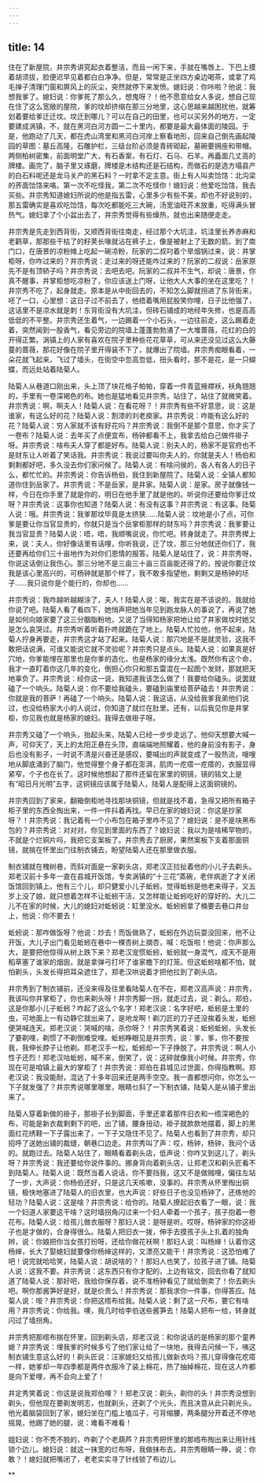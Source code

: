 ```yaml
---
---
---
```

title: 14
---



住在了新屋院，井宗秀讲究起衣着整洁，而且一闲下来，手就在嘴唇上、下巴上摸着胡须拔，脸便迟早见着都白白净净。但是，常常是正坐四方桌边喝茶，或拿了鸡毛掸子清理门窗和屏风上的灰尘，突然就停下来发愤。媳妇说：你咔啦？他说：我想我爹了。媳妇说：你爹死了那么久，想鬼呀？！他不愿意给女人多说，想自己现在住了这么宽敞的屋院，爹的坟却挤缩在那三分地里，这心思越来越困扰他，就筹划着要给爹迁迁坟。坟迁到哪儿？可以在自己的田里，也可以买另外的地方，一定要建成涡镇，不，就在黑河白河方圆一二十里内，都要是最大最体面的陵园。于是，他跑动了几天，都在虎山湾里和黑河白河岸上察看地形，回来自己倒先画起陵园的草图：墓丘高隆，石雕护栏，三级台阶必须是青砖砌起，墓碗要拥座和带帽。两侧柏树密集，前面明堂广大，有石香案，有石灯、石马、石羊。再矗面几丈高的牌楼。画完了，脑子里又琢磨，牌楼是木结构还是石结构，而做石的是选方塌县产的白石料呢还是龙马关产的黑石料？一时拿不定主意。街上有人叫卖饸饹：北沟梁的荞面饸饹来咯。第一次不吃怪我，第二次不吃怪你！媳妇说：他爱吃饸饹，我去买些。井宗秀知道媳妇所说的他是指五雷，心里多少有些不美，却也不好说别的，那五雷确实是喜欢吃饸饹，每次吃都能吃三大碗，汤宽油旺芥末放重，吃得满头冒热气。媳妇拿了个小盆出去了，井宗秀觉得有些燥热，就也出来随便走走。

井宗秀是先走到西背街，又顺西背街往南走，经过那个大坑洼，坑洼里长养赤麻和老鹳草，那那些干枯了的籽荚长喙就沾在裤子上，像是被射上了无数的箭。到了南门口，在唐景的凉粉摊上吃起一碗凉粉，阮家的二叔叼着个旱烟锅过来，说：井掌柜呀，你咋过来的？井宗秀说：走过来的呀还能咋过来的？阮家的二叔说：岳家原先不是有顶轿子吗？井宗秀说：去吧去吧。阮家的二叔并不生气，却说：唐景，你真不醒事，井掌柜想吃凉粉了，你应该送上门呀，让他大人大事的坐在这里吃？！井宗秀不吃了，起身就走。原本是从中街回去的，不知怎么脚就拐进了东背街来，呸了一口，心里想：这日子过不前去了，他捂着嘴用屁股笑你哩，日子比他强了，这话里不是凉水就是刺！东背街没有大坑洼，但砖石铺成的地经年失修，也是高高低低的不平整。井宗秀还生着气，一边踢着一个小石头，一边往前走，这么踢着走着，突然闻到一股香气，看见旁边的院墙上蓬蓬勃勃涌了一大堆蔷薇，花红的白的开得正繁。涡镇上的人家有喜欢在院子里种些花花草草，可从来还没见过这么大藤蔓的蔷薇，那花好像在院子里开得装不下了，就爆出了院墙。井宗秀痴眼看着，一朵花就飞起来，飞过了墙头，在街空中忽高忽低，扭头看时，那不是花，是一只蝴蝶，而远处站着陆菊人。

陆菊人从巷道口刚出来，头上顶了块花格子帕帕，穿着一件青蓝掖襟袄，袄角翘翘的，手里有一卷深褐色的布。她也是猛地看见井宗秀，站住了，站住了就微笑着。井宗秀说：啊，啊夫人！陆菊人说：在看花呀？！井宗秀有些不好意思，说：这是谁家，有这么好的花？陆菊人说：割漆的刘老庾家。井宗秀说：咋能有这么好的花？陆菊人说：穷人家就不该有好花吗？井宗秀说：我倒不是那个意思，你才买了一卷布？陆菊人说：去年买了点便宜布，杨钟都看不上，我拿去给白己做件褂子呀。井宗秀说：啥布夫人穿了都是好布。陆菊人说：别夫人的，杨家不是官府也不是财东让人听着了笑话我。井宗秀说：我说过要叫你夫人的，你就是夫人！杨伯和剩剩都好吧，多久没去你们家问候了。陆菊人说：有啥问侯的，各人有各人的日子么，都忙忙的。井宗秀说：你告诉杨伯，我住到新屋院了。陆菊人说：全镇人都知道你住到岳家了。井宗秀说：不是岳家，是井家。陆菊人说：是家。房子就像钱一样，今日在你手里了就是你的，明日在他手里了就是他的。听说你还要给你爹迁坟呀？井宗秀说：这事你也知道？陆菊人说：有没有这事？井宗秀说：有这事。陆菊人说：哦。井宗秀说：我爹那坟毕竟是太挤狭……陆菊人说：坟地是小了点，可你爹是要让你当官显贵的，你就只是当个岳掌柜那样的财东吗？井宗秀说：我爹要让我当官显贵？陆菊人说：唔，唔，我顺嘴说说，你忙吧。转身就走了。井宗秀撵上来，说：夫人，你好像话里有话哩，你听我说，迁了坟，那三分地就还你们了，我还要再给你们三十亩地作为对你们恩情的报答。陆菊人是站住了，说：井宗秀呀，你说这话倒让我伤心。那三分地不是三亩三十亩三百亩能还得了的，按说你要迁坟我是该心里高兴的，可杨钟就是那个样了，我不敢多指望他，剩剩又是杨钟的坯子……我只说你是个能行的，你却也……

井宗秀说：我咋越听越糊涂了，夫人！陆菊人说：唉，我实在是不该说的。我就给你说了吧。陆菊人看了看四下，她悄声把她当年见到跑龙脉人的事说了，再说了她是如何向娘家要了这三分胭脂粉地，又说了当得知杨家把地让给了井家做坟时她又是怎么哀哭过。井宗秀听着听着扑咚就跪在了地上。陆菊人忙拉他，他不起来，陆菊人拧身再要走，井宗秀这才站了起来。陆菊人说：那穴地是不是就灵验，这我不敢把话说满，可谁又能说它就不灵验呢？井宗秀只是点头。陆菊人说：如果真是好穴地，你爹能埋在那里也是你爹的造化，也是杨家的缘分太浅。既然你有这个命，我才一直盯着你这几年的变化，倒担心你只和那五雷混在一起图个发财，那就把天地辜负了。井宗秀说：经你这一说，我知道我该怎么做了！我要给你磕头。说罢就磕了一个响头。陆菊人说：你不要给我磕头，要磕到庙里给菩萨磕去！井宗秀说：你就是我的菩萨！再磕了一个响头。陆菊人说：我这话，从没给我爹我弟他们说过，也没给杨家大小的人说过，你知道了就烂在肚里。还有，以后我见你是井掌柜，你见我也就是杨家的媳妇。我得去做褂子呀。

井宗秀又磕了一个响头，抬起头来，陆菊人已经一步步走远了。他仰天想要大喊一声，可仰天了，天上的太阳正悬在头顶，直端端地照耀着，他的身前没有影子，身后也没有影子，一时说不清是兴奋还是感叹，要喊出的声就变成了一股热流，嗖嗖地从脚底涌到了脑门，他觉得整个身子都在澎湃，肌肉一疙瘩一疙瘩的，衣服显得紧窄，个子也在长了。这时候他想起了那件还留在家里的铜镜，镜的铭文上是有“昭日月光明”五字，这铜镜应该属于陆菊人，陆菊人是配得上这面铜镜的。

井宗秀回到了家来，翻箱倒柜地寻找那块铜镜，但就是找不着，急得又把所有箱子柜子里的东西全掏出来，一件一件抖着再找。早已在家的媳妇说：你这是抄家呀？！井宗秀说：我记着有一个小布包在箱子里咋不见了？媳妇说：是不是块黑布包的？井宗秀说：对对对，你见到里面的东西了？媳妇说：我以为是啥稀罕物的，不就是个烂铜片吗，我把它支案板了。井宗秀去了厨房，果然案板下支着那面铜镜，就揣在怀里出门往制衣铺去，盼望陆菊人还在那里做衣服。

制衣铺就在槐树巷，而斜对面是一家剃头店，郑老汉正拉扯着他的小儿子去剃头。郑老汉前十多年一直在县城开饭馆，专卖涡镇的“十三花”蒸碗，老伴病逝了才关闭饭馆回到镇上。他有三个儿，却只健爱小儿子蚯蚓，觉得蚯蚓是他老来得子，又五岁上没了娘，就只想着怎样不让蚯蚓干活，又怎样能让蚯蚓吃好的穿好的。大儿二儿不在家的时候，大儿的媳妇对蚯蚓说：缸里没水。蚯蚓蚓拿了桶要去巷口井台上，他说：你不要去！

蚯蚓说：那咋做饭呀？他说：炒去！而饭做熟了，蚯蚓在外边玩耍没回来，他不让开饭，大儿子出门看见蚯蚓在巷中一棵杏树上摘杏，喊：吃饭啦！他说：你声那么大，是要把他惊得从树上跌下来？郑老汉宠惯蚯蚓，蚯蚓就一身混气，成天不是用稻草塞了谁家的烟囱，就是拿弹弓打坏了谁家檐下的灯笼。但这蚯蚓啥都不怕，就怕剃头，头发长得把耳朵遮住了，郑老汉哄说着才把他拉到了剃头店。

井宗秀到了制衣铺前，还没来得及往里看陆菊人在不在，郑老汉高声说：井宗秀，我该叫你井掌柜了，你也来剃头呀！井宗秀脚一拐，就走过去，说：剃么。郑伯，这是你那小儿子蚯蚓？咋起了这么个名字！郑老汉说：名字好吧，蚯蚓是土里的虫，可地面上一有动静它就出来了，是地龙啊！剃刀匠的刀子还没挨着头发，蚯蚓便哭喊连天。郑老汉说：哭喊的啥，杀你呀？！井宗秀笑着说：蚯蚓蚯蚓，头发长了要剃哩，剃惯了不剃倒难受哩。蚯蚓睁眼见是井宗秀，说：爹，爹，你不要按我，我伸长脖子让他剃。郑老汉手一松，蚯蚓却一下子挣脱了。井宗秀说：啊人小性子还烈！郑老汉咕蚯蚓，喊不来，倒笑了，说：这碎就像我小时候。井宗秀，你现在可是咱镇上最大的掌柜了！井宗秀说：郑伯在县城见过世面，你得指教啊。郑老汉说：我没能耐，混达了十多年回来还是两手空空。我一直都想问你，你怎么一下子就发强了？井宗秀说哪里哪里，眼睛乜斜了一下制衣铺，陆菊人是从铺子里出来了。

陆菊人穿着新做的褂子，那褂子长到脚面，手里还拿着那件旧衣和一绺深褐色的布，可能是新衣裁剩剩下的吧，出了铺，腰身扭动，褂子就款款地摆着，脚上的黑面红花绣鞋一下子露出来了，一下子又隐住不见了。陆菊人也看到了井宗秀，却只招呼了送她出铺的裁缝，朝巷口边走。井宗秀叫了声：哎，杨钟，杨钟，我问个话的。就跑过去。陆菊人站住了，眼睛看着剃头店，低声说：你咋又到这儿了，剃头呀？井宗秀说：我还要给你说件事的。挪身背向着剃头店，让郑老汉和剃头匠看不到陆菊人。陆菊人说：既然当着人说话，你不要挡我，这又不是做贼哩，偏往左站了一步，大声说：你杨伯还好，只是这几天咳嗽，没事的。井宗秀从怀里掏出铜镜，极快地塞进了陆菊人的旧衣里，也大声说：好些日子也没见杨钟了，还练他的轻功？陆菊人说：这是啥？井宗秀说：给你的。陆菊人撩起旧衣看了一眼，说：我一个妇道人家要这干啥？这时墙拐角闪过来一个妇人牵着一个孩子，孩子抱着一卷花布。陆菊人说：给孩儿做衣服呀？那妇人说：是呀是听。哎呀，杨钟家的你这褂子也是才做的，合身得很么。陆菊人把旧衣一拨，伸手去摸孩子头上扎着的独角辫，说：你娘把你当女孩打扮呀，还给你做花袄啊！那妇人说：叫杨婶！认着你这杨婶，长大了娶媳妇就要像你杨婶这样的，又漂亮又能干！井宗秀说：这恐怕难了吧！说完就哈哈笑，陆菊人说：胡说啥的？！那妇人也笑了，拉孩子进了铺。陆菊人说：这我不要。井宗秀说：这东西只有你才配的，上边有铭文，回去你看了就知道了陆菊人说：那好吧，我给你保存着，说不准杨钟看见了就给倒卖了！你去剃头吧。啊你那酱笋好是好，就是价贵么！井宗秀说：那我求你一件事，你得答应。陆菊人说：咹？井宗秀说：你把这绺布给我。陆菊人说：剩了这一尺布，要它有啥用？井宗秀说：你给我。噢，我几时给李伯送些酱笋去！陆菊人把布一给，转身就闪过了墙拐角。

井宗秀把那绺布揣在怀里，回到剃头店，郑老汉说：和你说话的是杨家的那个童养媳？井宗秀说：埋我爹的时候多亏了他们家让给了一块地，我得去问候一下，咦这制衣铺生意这么好的！剃头匠说：汪家媳妇又给孩儿做新衣吗？孩儿穿得像花疙瘩一样，她爹却一年四季都是两件衣服冷了装上棉花，热了抽掉棉花，现在这人咋都是向下爱哩，再不会向上爱了！

井定秀笑着说：你这是说我郑伯哩？！郑老汉说：剃头，剃你的头！井宗秀没想到剃头，但他现在要剃发明志，也就剃头，还剃了个光头，而且决意从此只剃光头。他光着脑袋回到了家，媳妇坐在门槛上嗑瓜子，弓背缩腰，两条腿分开着还不停地摇晃，他踢了她的腿，说：难看不难看！

姐妇说：你不秃不脱的，咋剃了个老葫芦？井宗秀把怀里的那绺布掏出来让用针线锁个边儿。媳妇说：就这一抹宽的烂布呀，我做抹布去。井宗秀眼睛一睁，说：你敢？！媳妇就把嘴闭了，老老实实寻了针线锁了布边儿。

**